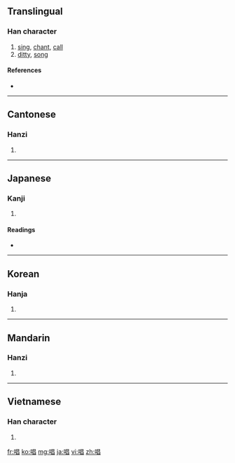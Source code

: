 ==Translingual==

===Han character===
{{Han char|rn=30|rad=口|as=08|sn=11|four=6606<sub>0</sub>|canj=口日日 (RAA)|ids=⿰[[口]][[昌]]}}

# [[sing]], [[chant]], [[call]]
# [[ditty]], [[song]]

====References====
* {{Han ref|kx=0193.210|dkj=03765|dj=0414.010|hdz=10640.080|uh=5531|ud=21809|bh=B0DB|bd=45275}}

----

==Cantonese==

===Hanzi===
{{yue-hanzi|jyut=coeng3|y=cheung3}}
# {{defn|Cantonese|sort=口08}}

----

==Japanese==

===Kanji===
{{ja-kanji|grade=4|rs=口08}}
# {{defn|Japanese|sort=口08}} 

====Readings====
* {{ja-readings|on=[[しょう]] (shō)|kun=[[となえる]] (tonaeru), [[うたう]] (utau), [[うた]] (uta)}}

----

==Korean==

===Hanja===
{{ko-hanja|hangeul=창|rv=chang|mr=ch'ang}}
# {{defn|Korean|sort=口08}}

----

==Mandarin==

===Hanzi===
{{cmn-hanzi|pin=[[chàng]] ([[chang4]])|wg=ch'ang<sup>4</sup>}}
# {{defn|Mandarin|sort=口08}}

----

==Vietnamese==

===Han character===
{{vi-hantu|[[xướng]], [[xẳng]], [[xang]], [[sướng]], [[xắng]], [[xẵng]]|rs=口08}}

# {{defn|Vietnamese|sort=口08}}

[[fr:唱]]
[[ko:唱]]
[[mg:唱]]
[[ja:唱]]
[[vi:唱]]
[[zh:唱]]